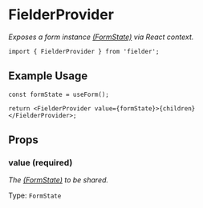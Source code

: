 # FielderProvider

_Exposes a form instance [(FormState)](/api/useform#formstate) via React context._

```tsx
import { FielderProvider } from 'fielder';
```

## Example Usage

```tsx
const formState = useForm();

return <FielderProvider value={formState}>{children}</FielderProvider>;
```

## Props

### value **(required)**

_The [(FormState)](/api/useform#formstate) to be shared._

Type: `FormState`

